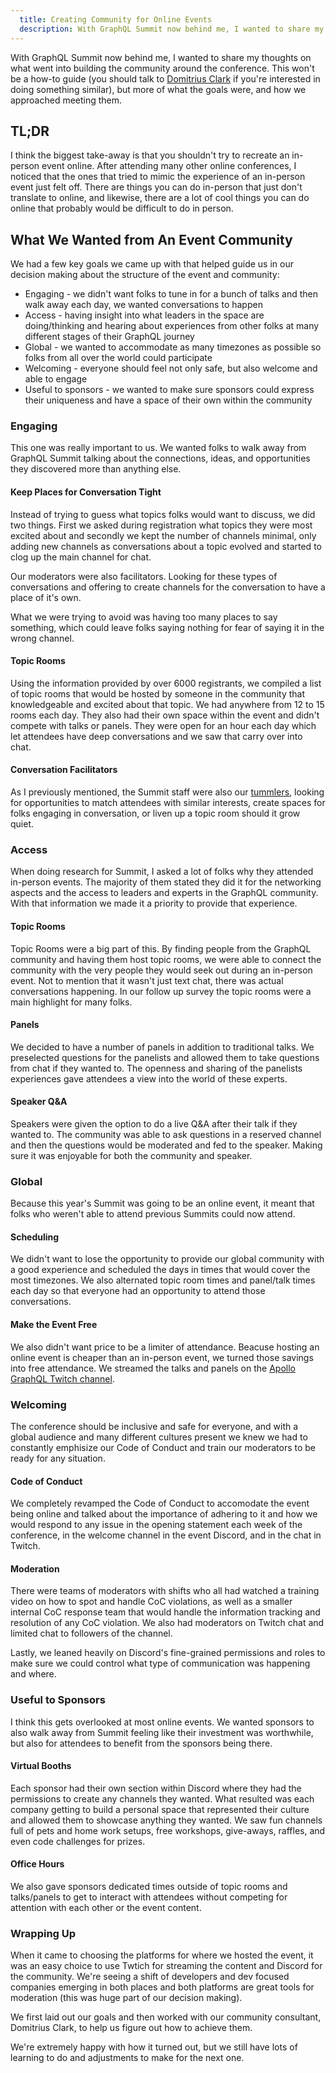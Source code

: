 ```yaml
---
  title: Creating Community for Online Events
  description: With GraphQL Summit now behind me, I wanted to share my thoughts on what went into building the community around the conference. This won't be a how-to guide (you should talk to Domitrius Clark if you're interested in doing something similar), but more of what the goals were, and how we approached meeting them.
---
```


With GraphQL Summit now behind me, I wanted to share my thoughts on what went into building the community around the conference. This won't be a how-to guide (you should talk to [Domitrius Clark](https://twitter.com/domitriusclark) if you're interested in doing something similar), but more of what the goals were, and how we approached meeting them.

## TL;DR

I think the biggest take-away is that you shouldn't try to recreate an in-person event online. After attending many other online conferences, I noticed that the ones that tried to mimic the experience of an in-person event just felt off. There are things you can do in-person that just don't translate to online, and likewise, there are a lot of cool things you can do online that probably would be difficult to do in person.

## What We Wanted from An Event Community

We had a few key goals we came up with that helped guide us in our decision making about the structure of the event and community:

- Engaging - we didn't want folks to tune in for a bunch of talks and then walk away each day, we wanted conversations to happen
- Access - having insight into what leaders in the space are doing/thinking and hearing about experiences from other folks at many different stages of their GraphQL journey
- Global - we wanted to accommodate as many timezones as possible so folks from all over the world could participate
- Welcoming - everyone should feel not only safe, but also welcome and able to engage
- Useful to sponsors - we wanted to make sure sponsors could express their uniqueness and have a space of their own within the community

### Engaging

This one was really important to us. We wanted folks to walk away from GraphQL Summit talking about the connections, ideas, and opportunities they discovered more than anything else.

#### Keep Places for Conversation Tight

Instead of trying to guess what topics folks would want to discuss, we did two things. First we asked during registration what topics they were most excited about and secondly we kept the number of channels minimal, only adding new channels as conversations about a topic evolved and started to clog up the main channel for chat.

Our moderators were also facilitators. Looking for these types of conversations and offering to create channels for the conversation to have a place of it's own.

What we were trying to avoid was having too many places to say something, which could leave folks saying nothing for fear of saying it in the wrong channel.

#### Topic Rooms

Using the information provided by over 6000 registrants, we compiled a list of topic rooms that would be hosted by someone in the community that knowledgeable and excited about that topic. We had anywhere from 12 to 15 rooms each day. They also had their own space within the event and didn't compete with talks or panels. They were open for an hour each day which let attendees have deep conversations and we saw that carry over into chat.

#### Conversation Facilitators

As I previously mentioned, the Summit staff were also our [tummlers](https://dangerouslyawesome.com/2014/04/community-management-tummling-a-tale-of-two-mindsets/), looking for opportunities to match attendees with similar interests, create spaces for folks engaging in conversation, or liven up a topic room should it grow quiet.

### Access

When doing research for Summit, I asked a lot of folks why they attended in-person events. The majority of them stated they did it for the networking aspects and the access to leaders and experts in the GraphQL community. With that information we made it a priority to provide that experience.

#### Topic Rooms

Topic Rooms were a big part of this. By finding people from the GraphQL community and having them host topic rooms, we were able to connect the community with the very people they would seek out during an in-person event. Not to mention that it wasn't just text chat, there was actual conversations happening. In our follow up survey the topic rooms were a main highlight for many folks.

#### Panels

We decided to have a number of panels in addition to traditional talks. We preselected questions for the panelists and allowed them to take questions from chat if they wanted to. The openness and sharing of the panelists experiences gave attendees a view into the world of these experts.

#### Speaker Q&A

Speakers were given the option to do a live Q&A after their talk if they wanted to. The community was able to ask questions in a reserved channel and then the questions would be moderated and fed to the speaker. Making sure it was enjoyable for both the community and speaker.

### Global

Because this year's Summit was going to be an online event, it meant that folks who weren't able to attend previous Summits could now attend.

#### Scheduling

We didn't want to lose the opportunity to provide our global community with a good experience and scheduled the days in times that would cover the most timezones. We also alternated topic room times and panel/talk times each day so that everyone had an opportunity to attend those conversations.

#### Make the Event Free

We also didn't want price to be a limiter of attendance. Beacuse hosting an online event is cheaper than an in-person event, we turned those savings into free attendance. We streamed the talks and panels on the [Apollo GraphQL Twitch channel](https://twitch.tv/apollographql).

### Welcoming

The conference should be inclusive and safe for everyone, and with a global audience and many different cultures present we knew we had to constantly emphisize our Code of Conduct and train our moderators to be ready for any situation.

#### Code of Conduct

We completely revamped the Code of Conduct to accomodate the event being online and talked about the importance of adhering to it and how we would respond to any issue in the opening statement each week of the conference, in the welcome channel in the event Discord, and in the chat in Twitch.

#### Moderation

There were teams of moderators with shifts who all had watched a training video on how to spot and handle CoC violations, as well as a smaller internal CoC response team that would handle the information tracking and resolution of any CoC violation. We also had moderators on Twitch chat and limited chat to followers of the channel.

Lastly, we leaned heavily on Discord's fine-grained permissions and roles to make sure we could control what type of communication was happening and where.

### Useful to Sponsors

I think this gets overlooked at most online events. We wanted sponsors to also walk away from Summit feeling like their investment was worthwhile, but also for attendees to benefit from the sponsors being there.

#### Virtual Booths

Each sponsor had their own section within Discord where they had the permissions to create any channels they wanted. What resulted was each company getting to build a personal space that represented their culture and allowed them to showcase anything they wanted. We saw fun channels full of pets and home work setups, free workshops, give-aways, raffles, and even code challenges for prizes.

#### Office Hours

We also gave sponsors dedicated times outside of topic rooms and talks/panels to get to interact with attendees without competing for attention with each other or the event content.

### Wrapping Up

When it came to choosing the platforms for where we hosted the event, it was an easy choice to use Twtich for streaming the content and Discord for the community. We're seeing a shift of developers and dev focused companies emerging in both places and both platforms are great tools for moderation (this was huge part of our decision making).

We first laid out our goals and then worked with our community consultant, Domitrius Clark, to help us figure out how to achieve them.

We're extremely happy with how it turned out, but we still have lots of learning to do and adjustments to make for the next one.
